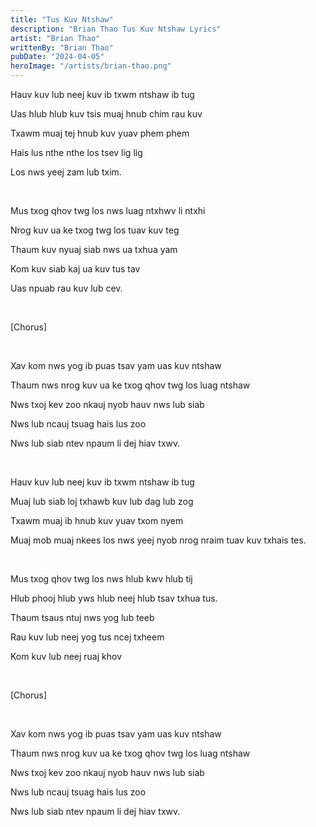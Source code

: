 ```yaml
---
title: "Tus Kuv Ntshaw"
description: "Brian Thao Tus Kuv Ntshaw Lyrics"
artist: "Brian Thao"
writtenBy: "Brian Thao"
pubDate: "2024-04-05"
heroImage: "/artists/brian-thao.png"
---
```


Hauv kuv lub neej kuv ib txwm ntshaw ib tug

Uas hlub hlub kuv tsis muaj hnub chim rau kuv

Txawm muaj tej hnub kuv yuav phem phem

Hais lus nthe nthe los tsev lig lig

Los nws yeej zam lub txim.

<br />

Mus txog qhov twg los nws luag ntxhwv li ntxhi

Nrog kuv ua ke txog twg los tuav kuv teg

Thaum kuv nyuaj siab nws ua txhua yam

Kom kuv siab kaj ua kuv tus tav

Uas npuab rau kuv lub cev.

<br />

[Chorus]

<br />

Xav kom nws yog ib puas tsav yam uas kuv ntshaw

Thaum nws nrog kuv ua ke txog qhov twg los luag ntshaw

Nws txoj kev zoo nkauj nyob hauv nws lub siab

Nws lub ncauj tsuag hais lus zoo

Nws lub siab ntev npaum li dej hiav txwv.

<br />

Hauv kuv lub neej kuv ib txwm ntshaw ib tug

Muaj lub siab loj txhawb kuv lub dag lub zog

Txawm muaj ib hnub kuv yuav txom nyem

Muaj mob muaj nkees los nws yeej nyob nrog nraim tuav kuv txhais tes.

<br />

Mus txog qhov twg los nws hlub kwv hlub tij

Hlub phooj hlub yws hlub neej hlub tsav txhua tus.

Thaum tsaus ntuj nws yog lub teeb

Rau kuv lub neej yog tus ncej txheem

Kom kuv lub neej ruaj khov

<br />

[Chorus]

<br />

Xav kom nws yog ib puas tsav yam uas kuv ntshaw

Thaum nws nrog kuv ua ke txog qhov twg los luag ntshaw

Nws txoj kev zoo nkauj nyob hauv nws lub siab

Nws lub ncauj tsuag hais lus zoo

Nws lub siab ntev npaum li dej hiav txwv.
